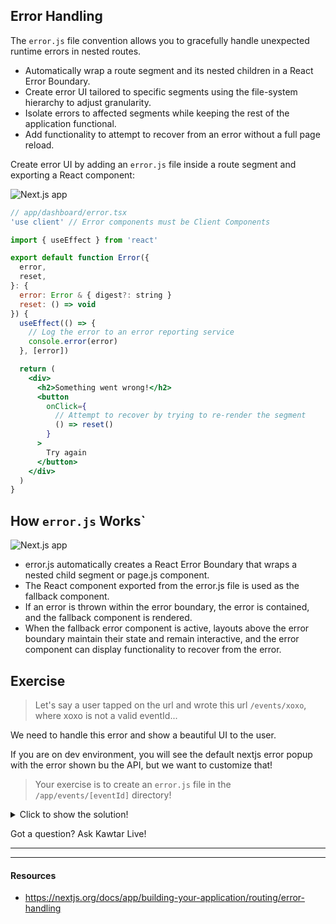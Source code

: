 ## Error Handling

The `error.js` file convention allows you to gracefully handle unexpected runtime errors in nested routes.

- Automatically wrap a route segment and its nested children in a React Error Boundary.
- Create error UI tailored to specific segments using the file-system hierarchy to adjust granularity.
- Isolate errors to affected segments while keeping the rest of the application functional.
- Add functionality to attempt to recover from an error without a full page reload.

Create error UI by adding an `error.js` file inside a route segment and exporting a React component:

![Next.js app](public/images/errorfile.png)

```jsx
// app/dashboard/error.tsx
'use client' // Error components must be Client Components

import { useEffect } from 'react'

export default function Error({
  error,
  reset,
}: {
  error: Error & { digest?: string }
  reset: () => void
}) {
  useEffect(() => {
    // Log the error to an error reporting service
    console.error(error)
  }, [error])

  return (
    <div>
      <h2>Something went wrong!</h2>
      <button
        onClick={
          // Attempt to recover by trying to re-render the segment
          () => reset()
        }
      >
        Try again
      </button>
    </div>
  )
}
```

## How `error.js` Works`

![Next.js app](public/images/errorsuspense.png)

- error.js automatically creates a React Error Boundary that wraps a nested child segment or page.js component.
- The React component exported from the error.js file is used as the fallback component.
- If an error is thrown within the error boundary, the error is contained, and the fallback component is rendered.
- When the fallback error component is active, layouts above the error boundary maintain their state and remain interactive, and the error component can display functionality to recover from the error.

## Exercise

> Let's say a user tapped on the url and wrote this url `/events/xoxo`, where xoxo is not a valid eventId...

We need to handle this error and show a beautiful UI to the user.

If you are on dev environment, you will see the default nextjs error popup with the error shown bu the API, but we want to customize that!

> Your exercise is to create an `error.js` file in the `/app/events/[eventId]` directory!

<details>
<summary>Click to show the solution!</summary>

First let's make sure we are throwing an error, in case of our api is not returning an event of an invalid id.

```jsx
// app/events/[eventId]/page.tsx
const res = await fetch(`/api/events/${id}`); // route handler
const event = await res.json();
// ...
// after fetching data
// throw an error if event is an empty array
if (Object.keys(event).length === 0) {
  throw new Error("Event does not exist"); // write here whatever you want
}
```

Then let's create our error.jsx file and customize it!

```jsx
// app/events/[eventId]/error.tsx
"use client";
import Link from "next/link";

export default function ErrorPage({
  error,
  reset,
}: {
  error: Error & { digest?: string },
  reset: () => void,
}) {
  return (
    <div className="flex flex-col justify-center align-middle items-center my-20">
      <p className="mb-5 text-3xl text-center">
        {error.message} {/* We are getting the error message we throw */}
        <br />
        Better to go back!
      </p>
      <Link
        href="/events"
        className="flex max-w-fit items-center justify-center rounded-full border-2 border-blue-600 text-white px-5 py-3 shadow-lg hover:bg-transparent hover:text-blue-600 bg-blue-600"
      >
        See All Events
      </Link>
    </div>
  );
}
```

</details>

Got a question? Ask Kawtar Live!

---

---

#### Resources

- https://nextjs.org/docs/app/building-your-application/routing/error-handling

